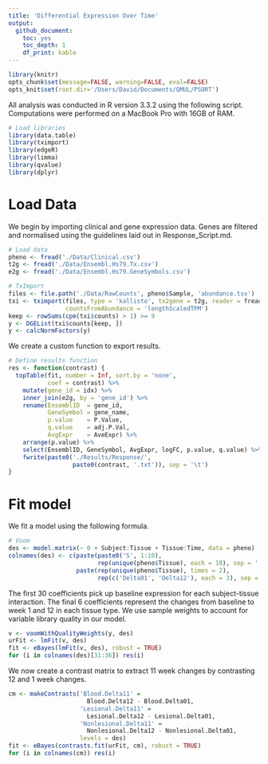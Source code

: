 ```yaml
---
title: 'Differential Expression Over Time'
output:
  github_document:
    toc: yes
    toc_depth: 1
    df_print: kable
---
```


```r
library(knitr)
opts_chunk$set(message=FALSE, warning=FALSE, eval=FALSE)
opts_knit$set(root.dir='/Users/David/Documents/QMUL/PSORT')
```

All analysis was conducted in R version 3.3.2 using the following script. Computations were performed on a MacBook Pro with 16GB of RAM. 

```r
# Load libraries
library(data.table)
library(tximport)
library(edgeR)
library(limma)
library(qvalue)
library(dplyr)
```

# Load Data

We begin by importing clinical and gene expression data. Genes are filtered and normalised using the guidelines laid out in Response_Script.md. 

```r
# Load data
pheno <- fread('./Data/Clinical.csv')
t2g <- fread('./Data/Ensembl.Hs79.Tx.csv')
e2g <- fread('./Data/Ensembl.Hs79.GeneSymbols.csv')

# TxImport
files <- file.path('./Data/RawCounts', pheno$Sample, 'abundance.tsv')
txi <- tximport(files, type = 'kallisto', tx2gene = t2g, reader = fread, 
                countsFromAbundance = 'lengthScaledTPM')
keep <- rowSums(cpm(txi$counts) > 1) >= 9
y <- DGEList(txi$counts[keep, ])
y <- calcNormFactors(y)
```

We create a custom function to export results.

```r
# Define results function
res <- function(contrast) {
  topTable(fit, number = Inf, sort.by = 'none',
           coef = contrast) %>%
    mutate(gene_id = idx) %>%
    inner_join(e2g, by = 'gene_id') %>%
    rename(EnsemblID  = gene_id,
           GeneSymbol = gene_name,
           p.value    = P.Value,
           q.value    = adj.P.Val,
           AvgExpr    = AveExpr) %>%
    arrange(p.value) %>%
    select(EnsemblID, GeneSymbol, AvgExpr, logFC, p.value, q.value) %>%
    fwrite(paste0('./Results/Response/', 
                  paste0(contrast, '.txt')), sep = '\t')
}
```

# Fit model

We fit a model using the following formula.

```r
# Voom
des <- model.matrix(~ 0 + Subject:Tissue + Tissue:Time, data = pheno)
colnames(des) <- c(paste(paste0('S', 1:10), 
                         rep(unique(pheno$Tissue), each = 10), sep = '.'),
                   paste(rep(unique(pheno$Tissue), times = 2), 
                         rep(c('Delta01', 'Delta12'), each = 3), sep = '.'))
```

The first 30 coefficients pick up baseline expression for each subject-tissue interaction. The final 6 coefficients represent the changes from baseline to week 1 and 12 in each tissue type. We use sample weights to account for variable library quality in our model. 

```r
v <- voomWithQualityWeights(y, des)
urFit <- lmFit(v, des)
fit <- eBayes(lmFit(v, des), robust = TRUE)
for (i in colnames(des)[31:36]) res(i)
```

We now create a contrast matrix to extract 11 week changes by contrasting 12 and 1 week changes.

```r
cm <- makeContrasts('Blood.Delta11' = 
                      Blood.Delta12 - Blood.Delta01,
                    'Lesional.Delta11' = 
                      Lesional.Delta12 - Lesional.Delta01,
                    'Nonlesional.Delta11' = 
                      Nonlesional.Delta12 - Nonlesional.Delta01,
                    levels = des)
fit <- eBayes(contrasts.fit(urFit, cm), robust = TRUE)
for (i in colnames(cm)) res(i)
```


